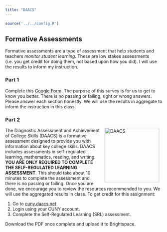 ```yaml
---
title: "DAACS"
---
```


```r
source('../../config.R')
```

## Formative Assessments

Formative assessments are a type of assessment that help students and teachers *monitor student learning*. These are low stakes assessments (i.e. you get credit for doing them, not based upon how you did). I will use the results to inform my instruction.

### Part 1

Complete this [Google Form](`r formative_assessment`). The purpose of this survey is for us to get to know you better. There is no passing or failing, right or wrong answers. Please answer each section honestly. We will use the results in aggregate to inform the instruction in this class.

### Part 2

<img src='/images/hex/DAACS.png' alt = 'DAACS' align = 'right'  style="height:175px; padding-left:10px; padding-right:10px;"/>

The Diagnostic Assessment and Achievement of College Skills (DAACS) is a formative assessment designed to provide you with information about key college skills. DAACS includes assessments in self-regulated learning, mathematics, reading, and writing. **YOU ARE ONLY REQUIRED TO COMPLETE THE SELF-REGULATED LEARNING ASSESSMENT**. This should take about 10 minutes to complete the assessment and there is no passing or failing. Once you are done, we encourage you to review the resources recommended to you. We will use the aggregated results in class. To get credit for this assignment:

1. Go to [cuny.daacs.net](https://cuny.daacs.net)
2. Login using your CUNY account.
3. Complete the Self-Regulated Learning (SRL) assessment.

Download the PDF once complete and upload it to Brightspace.
